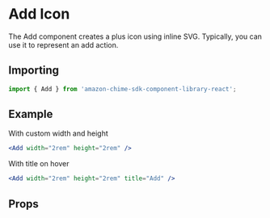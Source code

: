 

<Meta of={AddStories} />

# Add Icon

The Add component creates a plus icon using inline SVG. Typically, you can use it to represent an add action.

## Importing

```javascript
import { Add } from 'amazon-chime-sdk-component-library-react';
```

## Example

With custom width and height

<ThemeProvider theme={lightTheme}>
  <GlobalStyles />
  <Canvas>
    <Add width="2rem" height="2rem" />
  </Canvas>
</ThemeProvider>

```jsx
<Add width="2rem" height="2rem" />
```

With title on hover

<ThemeProvider theme={lightTheme}>
  <GlobalStyles />
  <Canvas>
    <Add width="2rem" height="2rem" title="Add" />
  </Canvas>
</ThemeProvider>

```jsx
<Add width="2rem" height="2rem" title="Add" />
```

## Props

<ArgTypes of={Add} />
